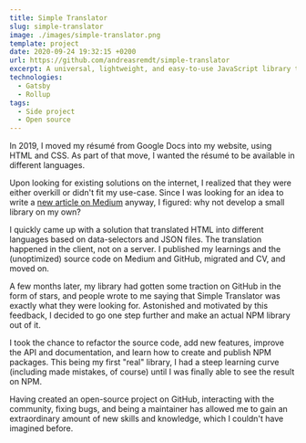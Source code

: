 ```yaml
---
title: Simple Translator
slug: simple-translator
image: ./images/simple-translator.png
template: project
date: 2020-09-24 19:32:15 +0200
url: https://github.com/andreasremdt/simple-translator
excerpt: A universal, lightweight, and easy-to-use JavaScript library that helps you translate websites and web applications.
technologies:
  - Gatsby
  - Rollup
tags:
  - Side project
  - Open source
---
```


In 2019, I moved my résumé from Google Docs into my website, using HTML and CSS. As part of that move, I wanted the résumé to be available in different languages.

Upon looking for existing solutions on the internet, I realized that they were either overkill or didn't fit my use-case. Since I was looking for an idea to write a [new article on Medium](https://codeburst.io/translating-your-website-in-pure-javascript-98b9fa4ce427) anyway, I figured: why not develop a small library on my own?

I quickly came up with a solution that translated HTML into different languages based on data-selectors and JSON files. The translation happened in the client, not on a server. I published my learnings and the (unoptimized) source code on Medium and GitHub, migrated and CV, and moved on.

A few months later, my library had gotten some traction on GitHub in the form of stars, and people wrote to me saying that Simple Translator was exactly what they were looking for. Astonished and motivated by this feedback, I decided to go one step further and make an actual NPM library out of it.

I took the chance to refactor the source code, add new features, improve the API and documentation, and learn how to create and publish NPM packages. This being my first "real" library, I had a steep learning curve (including made mistakes, of course) until I was finally able to see the result on NPM.

Having created an open-source project on GitHub, interacting with the community, fixing bugs, and being a maintainer has allowed me to gain an extraordinary amount of new skills and knowledge, which I couldn't have imagined before.

